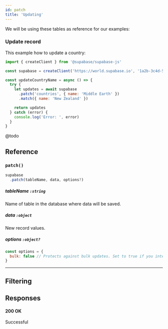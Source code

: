 ```yaml
---
id: patch
title: 'Updating'
---
```





We will be using these tables as reference for our examples:

<DummyData />



### Update record

This example how to update a country:

<!-- prettier-ignore -->
```js {8}
import { createClient } from '@supabase/supabase-js'

const supabase = createClient('https://world.supabase.io', '1a2b-3c4d-5e6f-7g8h')

const updateCountryName = async () => {
  try {
    let updates = await supabase
      .patch('countries', { name: 'Middle Earth' })
      .match({ name: 'New Zealand' })

    return updates
  } catch (error) {
    console.log('Error: ', error)
  }
}
```

<Collapsable title="Toggle Example Response">

@todo

</Collapsable>


## Reference


### `patch()`
```js
supabase
  .patch(tableName, data, options?)
```

##### tableName `:string`  
Name of table in the database where data will be saved.

##### data `:object`   
New record values.


##### options `:object?`   

```js
const options = {
  bulk: false // Protects against bulk updates. Set to true if you intend to perform a bulk change.
}
```

----


## Filtering

<CommonFilters verb="patch" />

## Responses

#### 200 OK
Successful

<CommonResponses />